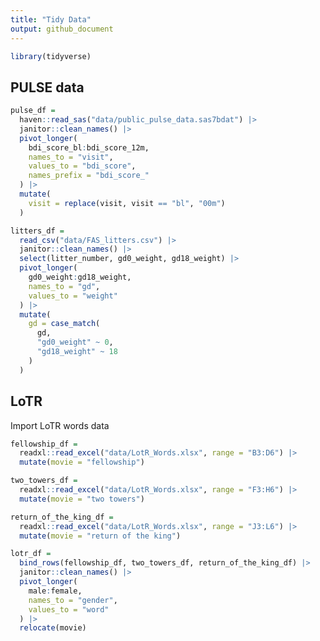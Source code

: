 ```yaml
---
title: "Tidy Data"
output: github_document
---
```


```r
library(tidyverse)
```

## PULSE data
```r
pulse_df = 
  haven::read_sas("data/public_pulse_data.sas7bdat") |> 
  janitor::clean_names() |> 
  pivot_longer(
    bdi_score_bl:bdi_score_12m,
    names_to = "visit",
    values_to = "bdi_score",
    names_prefix = "bdi_score_"
  ) |> 
  mutate(
    visit = replace(visit, visit == "bl", "00m")
  )
```

```r
litters_df = 
  read_csv("data/FAS_litters.csv") |> 
  janitor::clean_names() |> 
  select(litter_number, gd0_weight, gd18_weight) |> 
  pivot_longer(
    gd0_weight:gd18_weight,
    names_to = "gd",
    values_to = "weight"
  ) |> 
  mutate(
    gd = case_match(
      gd,
      "gd0_weight" ~ 0,
      "gd18_weight" ~ 18
    )
  )
```
## LoTR

Import LoTR words data 

```r
fellowship_df = 
  readxl::read_excel("data/LotR_Words.xlsx", range = "B3:D6") |> 
  mutate(movie = "fellowship")

two_towers_df = 
  readxl::read_excel("data/LotR_Words.xlsx", range = "F3:H6") |> 
  mutate(movie = "two towers")

return_of_the_king_df = 
  readxl::read_excel("data/LotR_Words.xlsx", range = "J3:L6") |> 
  mutate(movie = "return of the king")

lotr_df = 
  bind_rows(fellowship_df, two_towers_df, return_of_the_king_df) |> 
  janitor::clean_names() |> 
  pivot_longer(
    male:female,
    names_to = "gender",
    values_to = "word"
  ) |> 
  relocate(movie)
```

